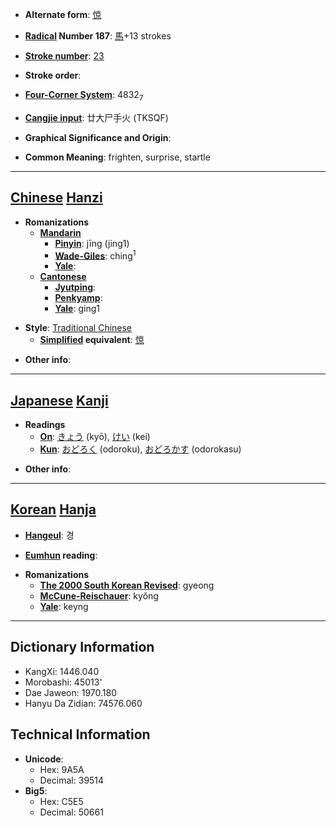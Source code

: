 * '''Alternate form''': [[惊]]

* '''[[Wiktionary:Chinese radical index| Radical]] Number 187''': [[Wiktionary:Chinese radical index 馬|馬]]+13 strokes

* '''[[Wiktionary:Chinese total strokes index|Stroke number]]''': [[Wiktionary:Chinese total strokes index 23|23]]

* '''Stroke order''': 

* '''[[Wiktionary:Chinese four corner index|Four-Corner System]]''': 4832<sub>7</sub>

* '''[[Wiktionary:Chinese Cangjie index|Cangjie input]]''': 廿大尸手火 (TKSQF)

* '''Graphical Significance and Origin''': 

* '''Common Meaning''': frighten, surprise, startle

----

== [[Chinese]] [[Hanzi]] ==

* '''Romanizations'''
** '''[[Mandarin]]'''
*** '''[[Pinyin]]''': jīng (jing1)
*** '''[[Wade-Giles]]''': ching<sup>1</sup>
*** '''[[Yale]]''': 
** '''[[Cantonese]]'''
*** '''[[Jyutping]]''':
*** '''[[Penkyamp]]''': 
*** '''[[Yale]]''': ging1

* '''Style''': [[Traditional Chinese]] 
** '''[[Simplified Chinese|Simplified]] equivalent''': [[惊]]

* '''Other info''': 

----

== [[Japanese]] [[Kanji]] ==

* '''Readings'''
** '''[[On]]''': [[きょう]] (kyō), [[けい]] (kei)
** '''[[Kun]]''': [[おどろく]] (odoroku), [[おどろかす]] (odorokasu)

* '''Other info''':  

----

== [[Korean]] [[Hanja]] ==

* '''[[Hangeul]]''': 경

* '''[[Eumhun]] reading''': 

* '''Romanizations'''
** '''[[The 2000 South Korean Revised Romanization|The 2000 South Korean Revised]]''': gyeong
** '''[[McCune-Reischauer]]''': kyŏng
** '''[[Yale]]''': keyng

----

== Dictionary Information ==

* KangXi: 1446.040
* Morobashi: 45013'
* Dae Jaweon: 1970.180
* Hanyu Da Zidian: 74576.060

== Technical Information ==

* '''Unicode''':
** Hex: 9A5A
** Decimal: 39514
* '''Big5''':
** Hex: C5E5
** Decimal: 50661